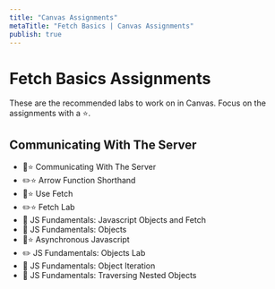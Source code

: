 ```yaml
---
title: "Canvas Assignments"
metaTitle: "Fetch Basics | Canvas Assignments"
publish: true
---
```


# Fetch Basics Assignments

These are the recommended labs to work on in Canvas. Focus on the assignments with a ⭐.

## Communicating With The Server
- 📖⭐️ Communicating With The Server
- ✏️⭐️ Arrow Function Shorthand
- 📖⭐️ Use Fetch
- ✏️⭐️ Fetch Lab
- 📖 JS Fundamentals: Javascript Objects and Fetch
- 📖 JS Fundamentals: Objects
- 📖⭐️ Asynchronous Javascript
- ✏️ JS Fundamentals: Objects Lab
- 📖 JS Fundamentals: Object Iteration
- 📖 JS Fundamentals: Traversing Nested Objects
